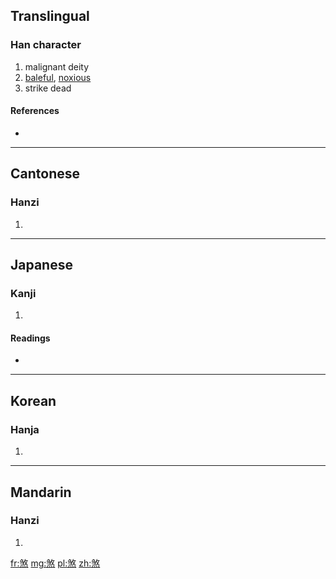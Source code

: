 ==Translingual==

===Han character===
{{Han char|rn=86|rad=火|as=09|sn=13|four=2833<sub>4</sub>|canj=弓大火 (NKF)}}

# malignant deity
# [[baleful]], [[noxious]]
# strike dead

====References====
* {{Han ref|kx=0677.180|dkj=19210|dj=1088.060|hdz=32221.040|uh=715E|ud=29022|bh=B7D9|bd=47065}}

----

==Cantonese==

===Hanzi===
{{yue-hanzi|jyut=|y=saat3}}

# {{defn|lang=yue|sort=火09}}

----

==Japanese==

===Kanji===
{{ja-kanji|grade=|rs=火09}}

# {{defn|lang=ja|sort=火09}}

====Readings====
* {{ja-readings|on=[[さつ]] (satsu), [[さい]] (sai), [[せつ]] (setsu)|kun=[[ころす]] (korosu)}}

----

==Korean==

===Hanja===
{{ko-hanja|hangeul=살|eumhun=|rv=sal|mr=sal|y=sal}}

# {{defn|lang=ko|sort=火09}}

----

==Mandarin==

===Hanzi===
{{cmn-hanzi|pin=[[shā]] ([[sha1]]), [[shà]] ([[sha4]])|wg=sha<sup>1</sup>, sha<sup>4</sup>}}

# {{defn|lang=cmn|sort=火09}}

[[fr:煞]]
[[mg:煞]]
[[pl:煞]]
[[zh:煞]]